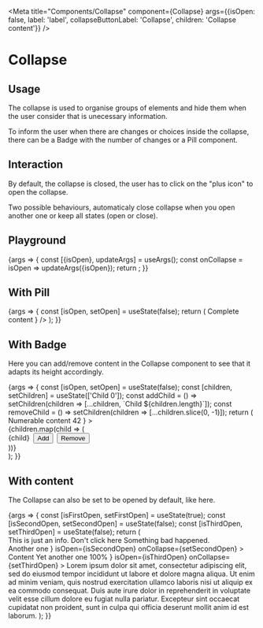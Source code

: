 
<Meta
  title="Components/Collapse"
  component={Collapse}
  args={{isOpen: false, label: 'label', collapseButtonLabel: 'Collapse', children: 'Collapse content'}}
/>

# Collapse

## Usage

The collapse is used to organise groups of elements and hide them when the user consider that is unecessary information.

To inform the user when there are changes or choices inside the collapse, there can be a Badge with the number of changes or a Pill component.

## Interaction

By default, the collapse is closed, the user has to click on the "plus icon" to open the collapse.

Two possible behaviours, automaticaly close collapse when you open another one or keep all states (open or close).

## Playground

<Canvas>
  <Story name="Standard">
    {args => {
      const [{isOpen}, updateArgs] = useArgs();
      const onCollapse = isOpen => updateArgs({isOpen});
      return <Collapse {...args} onCollapse={onCollapse} />;
    }}
  </Story>
</Canvas>

<ArgsTable story="Standard" />

## With Pill

<Canvas>
  <Story name="With Pill">
    {args => {
      const [isOpen, setOpen] = useState(false);
      return (
        <Collapse
          {...args}
          isOpen={isOpen}
          onCollapse={setOpen}
          label={
            <>
              Complete content <Pill level="primary" />
            </>
          }
        />
      );
    }}
  </Story>
</Canvas>

## With Badge

Here you can add/remove content in the Collapse component to see that it adapts its height accordingly.

<Canvas>
  <Story name="With Badge">
    {args => {
      const [isOpen, setOpen] = useState(false);
      const [children, setChildren] = useState(['Child 0']);
      const addChild = () => setChildren(children => [...children, `Child ${children.length}`]);
      const removeChild = () => setChildren(children => [...children.slice(0, -1)]);
      return (
        <Collapse
          {...args}
          isOpen={isOpen}
          onCollapse={setOpen}
          label={
            <>
              Numerable content <Badge level="secondary">42</Badge>
            </>
          }
        >
          <Section>
            {children.map(child => (
              <div key={child}>
                {child}&nbsp;
                <Button ghost={true} level="tertiary" size="small" onClick={addChild}>
                  Add
                </Button>&nbsp;
                <Button ghost={true} level="tertiary" size="small" onClick={removeChild}>
                  Remove
                </Button>
              </div>
            ))}
          </Section>
        </Collapse>
      );
    }}
  </Story>
</Canvas>

## With content

The Collapse can also be set to be opened by default, like here.

<Canvas>
  <Story name="With content">
    {args => {
      const [isFirstOpen, setFirstOpen] = useState(true);
      const [isSecondOpen, setSecondOpen] = useState(false);
      const [isThirdOpen, setThirdOpen] = useState(false);
      return (
        <SpaceContainer height={600}>
          <Collapse {...args} isOpen={isFirstOpen} onCollapse={setFirstOpen}>
            <Section>
              <Field label="Property">
                <TextInput placeholder="Type your text here" />
                <Helper level="info">
                  This is just an info. <Link href="https://www.youtube.com/watch?v=dQw4w9WgXcQ">Don't click here</Link>
                </Helper>
              </Field>
              <Field label="Format">
                <TextInput placeholder="Type your text here" />
              </Field>
              <Field label="Nice field">
                <TextInput placeholder="Type your text here" />
                <Helper level="error">Something bad happened.</Helper>
              </Field>
            </Section>
          </Collapse>
          <Collapse
            {...args}
            label={
              <>
                Another one <Pill />
              </>
            }
            isOpen={isSecondOpen}
            onCollapse={setSecondOpen}
          >
            <Content height={200}>Content</Content>
          </Collapse>
          <Collapse
            {...args}
            label={
              <>
                Yet another one <Badge>100%</Badge>
              </>
            }
            isOpen={isThirdOpen}
            onCollapse={setThirdOpen}
          >
            Lorem ipsum dolor sit amet, consectetur adipiscing elit, sed do eiusmod tempor incididunt ut labore et
            dolore magna aliqua. Ut enim ad minim veniam, quis nostrud exercitation ullamco laboris nisi ut aliquip ex
            ea commodo consequat. Duis aute irure dolor in reprehenderit in voluptate velit esse cillum dolore eu fugiat
            nulla pariatur. Excepteur sint occaecat cupidatat non proident, sunt in culpa qui officia deserunt mollit
            anim id est laborum.
          </Collapse>
        </SpaceContainer>
      );
    }}
  </Story>
</Canvas>
